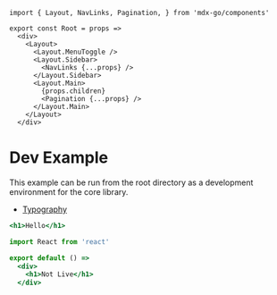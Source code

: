 
<Head>
  <title>Hello</title>
</Head>

```
import { Layout, NavLinks, Pagination, } from 'mdx-go/components'

export const Root = props =>
  <div>
    <Layout>
      <Layout.MenuToggle />
      <Layout.Sidebar>
        <NavLinks {...props} />
      </Layout.Sidebar>
      <Layout.Main>
        {props.children}
        <Pagination {...props} />
      </Layout.Main>
    </Layout>
  </div>
```


# Dev Example

This example can be run from the root directory as a development environment for the core library.

- [Typography](/typography)

```.jsx
<h1>Hello</h1>
```

```jsx
import React from 'react'

export default () =>
  <div>
    <h1>Not Live</h1>
  </div>
```
